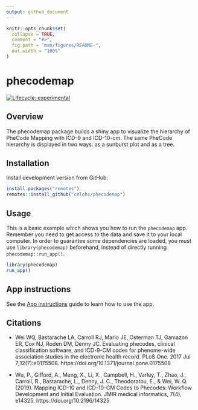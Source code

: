 ```yaml
---
output: github_document
---
```


<!-- README.md is generated from README.Rmd. Please edit that file -->

```r
knitr::opts_chunk$set(
  collapse = TRUE,
  comment = "#>",
  fig.path = "man/figures/README-",
  out.width = "100%"
)
```

# phecodemap

<!-- badges: start -->
[![Lifecycle: experimental](https://img.shields.io/badge/lifecycle-experimental-orange.svg)](https://lifecycle.r-lib.org/articles/stages.html#experimental)
<!-- badges: end -->


## Overview

The phecodemap package builds a shiny app to visualize the hierarchy of 
PheCode Mapping with ICD-9 and ICD-10-cm. The same PheCode hierarchy is 
displayed in two ways: as a sunburst plot and as a tree.

## Installation



Install development version from GitHub:

```r
install.packages("remotes")
remotes::install_github("celehs/phecodemap")
```


## Usage

This is a basic example which shows you how to run the `phecodemap` app. Remember you need to get access to the data and save it to your local computer. In order to guarantee some dependencies are loaded, you must use `library(phecodemap)` beforehand, instead of directly running `phecodemap::run_app()`.


```r
library(phecodemap)
run_app()
```



## App instructions

See the [App instructions](https://celehs.github.io/phecodemap/articles/main.html) guide to learn how to use the app.


## Citations

- Wei WQ, Bastarache LA, Carroll RJ, Marlo JE, Osterman TJ, Gamazon ER, Cox NJ, Roden DM, Denny JC. Evaluating phecodes, clinical classification software, and ICD-9-CM codes for phenome-wide association studies in the electronic health record. PLoS One. 2017 Jul 7;12(7):e0175508. https://doi.org/10.1371/journal.pone.0175508

- Wu, P., Gifford, A., Meng, X., Li, X., Campbell, H., Varley, T., Zhao, J., Carroll, R., Bastarache, L., Denny, J. C., Theodoratou, E., & Wei, W. Q. (2019). Mapping ICD-10 and ICD-10-CM Codes to Phecodes: Workflow Development and Initial Evaluation. JMIR medical informatics, 7(4), e14325. https://doi.org/10.2196/14325

